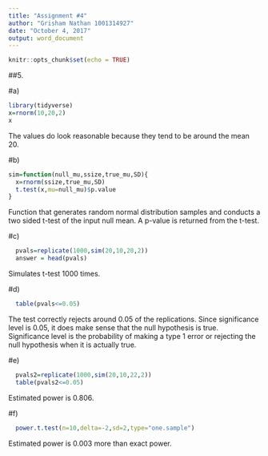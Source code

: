 ---
title: "Assignment #4"
author: "Grisham Nathan 1001314927"
date: "October 4, 2017"
output: word_document
---

```{r setup, include=FALSE}
knitr::opts_chunk$set(echo = TRUE)
```

##5.

#a)
```{r}
library(tidyverse)
x=rnorm(10,20,2)
x
```
The values do look reasonable because they tend to be around the mean 20.

#b)
```{r}
sim=function(null_mu,ssize,true_mu,SD){
  x=rnorm(ssize,true_mu,SD)
  t.test(x,mu=null_mu)$p.value
}
```
Function that generates random normal distribution samples and conducts a two sided t-test of the input null mean. A p-value is returned from the t-test.

#c)
```{r}
  pvals=replicate(1000,sim(20,10,20,2))
  answer = head(pvals)
```
Simulates t-test 1000 times.

#d)
```{r}
  table(pvals<=0.05)
```
The test correctly rejects around 0.05 of the replications. Since significance level is 0.05, it does make sense that the null hypothesis is true. Significance level is the probability of making a type 1 error or rejecting the null hypothesis when it is actually true.

#e)
```{r}
  pvals2=replicate(1000,sim(20,10,22,2))
  table(pvals2<=0.05)
```
Estimated power is 0.806.
  
#f)
```{r}
  power.t.test(n=10,delta=-2,sd=2,type="one.sample")
```  
Estimated power is 0.003 more than exact power.